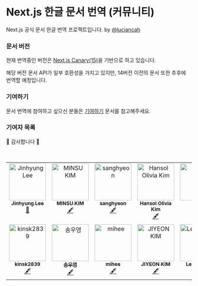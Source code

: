 # Next.js 한글 문서 번역 (커뮤니티)

Next.js 공식 문서 한글 번역 프로젝트입니다. by [@luciancah](https://github.com/luciancah)

### 문서 버전

현재 번역중인 버전은 [Next.js Canary(15)](https://github.com/vercel/next.js/tree/canary/docs)을 기반으로 하고 있습니다.

해당 버전 문서 API가 일부 호환성을 가지고 있지만, 14버전 이전의 문서 또한 추후에 번역할 예정입니다.

### 기여하기

문서 번역에 참여하고 싶으신 분들은 [기여하기](/contribution) 문서를 참고해주세요.

### 기여자 목록

🥰 감사합니다 🥰

<br />

<table>
  <tbody>
    <tr>
      <td align="center" valign="top" width="14.28%">
        <a href="https://blog.luciancah.com">
          <img
            src="https://avatars.githubusercontent.com/u/8311335?v=4?s=100"
            width="100px;"
            alt="Jinhyung Lee"
          />
          <br />
          <sub>
            <b>Jinhyung Lee</b>
          </sub>
        </a>
        <br />
        <a
          href="https://github.com/luciancah/nextjs-ko/commits?author=luciancah"
          title="Documentation"
        >
          📖
        </a>
      </td>
      <td align="center" valign="top" width="14.28%">
        <a href="https://github.com/kmsu44">
          <img
            src="https://avatars.githubusercontent.com/u/45655623?v=4?s=100"
            width="100px;"
            alt="MINSU KIM"
          />
          <br />
          <sub>
            <b>MINSU KIM</b>
          </sub>
        </a>
        <br />
        <a href="#content-kmsu44" title="Content">
          🖋
        </a>
      </td>
      <td align="center" valign="top" width="14.28%">
        <a href="https://github.com/4anghyeon">
          <img
            src="https://avatars.githubusercontent.com/u/64076628?v=4?s=100"
            width="100px;"
            alt="sanghyeon"
          />
          <br />
          <sub>
            <b>sanghyeon</b>
          </sub>
        </a>
        <br />
        <a href="#content-4anghyeon" title="Content">
          🖋
        </a>
      </td>
      <td align="center" valign="top" width="14.28%">
        <a href="http://www.hansololiviakim.com">
          <img
            src="https://avatars.githubusercontent.com/u/84097192?v=4?s=100"
            width="100px;"
            alt="Hansol Olivia Kim"
          />
          <br />
          <sub>
            <b>Hansol Olivia Kim</b>
          </sub>
        </a>
        <br />
        <a href="#content-hansololiviakim" title="Content">
          🖋
        </a>
      </td>
      <td align="center" valign="top" width="14.28%">
        <a href="https://github.com/gkfyr">
          <img
            src="https://avatars.githubusercontent.com/u/104775567?v=4?s=100"
            width="100px;"
            alt="gkfyr"
          />
          <br />
          <sub>
            <b>gkfyr</b>
          </sub>
        </a>
        <br />
        <a href="#content-gkfyr" title="Content">
          🖋
        </a>
      </td>
      <td align="center" valign="top" width="14.28%">
        <a href="https://github.com/Hongheesun">
          <img
            src="https://avatars.githubusercontent.com/u/91399033?v=4?s=100"
            width="100px;"
            alt="Heesun"
          />
          <br />
          <sub>
            <b>Heesun</b>
          </sub>
        </a>
        <br />
        <a href="#content-Hongheesun" title="Content">
          🖋
        </a>
      </td>
      <td align="center" valign="top" width="14.28%">
        <a href="https://enjoydev.life">
          <img
            src="https://avatars.githubusercontent.com/u/55135881?v=4?s=100"
            width="100px;"
            alt="Suhyeon Park"
          />
          <br />
          <sub>
            <b>Suhyeon Park</b>
          </sub>
        </a>
        <br />
        <a href="#content-pySoo" title="Content">
          🖋
        </a>
      </td>
    </tr>
    <tr>
      <td align="center" valign="top" width="14.28%">
        <a href="https://velog.io/@kinsk2839/posts">
          <img
            src="https://avatars.githubusercontent.com/u/96980857?v=4?s=100"
            width="100px;"
            alt="kinsk2839"
          />
          <br />
          <sub>
            <b>kinsk2839</b>
          </sub>
        </a>
        <br />
        <a href="#content-aken-you" title="Content">
          🖋
        </a>
      </td>
      <td align="center" valign="top" width="14.28%">
        <a href="https://velog.io/@soy0830">
          <img
            src="https://avatars.githubusercontent.com/u/62867581?v=4?s=100"
            width="100px;"
            alt="송우영"
          />
          <br />
          <sub>
            <b>송우영</b>
          </sub>
        </a>
        <br />
        <a href="#content-f0rever0" title="Content">
          🖋
        </a>
      </td>
      <td align="center" valign="top" width="14.28%">
        <a href="https://github.com/imdaxsz">
          <img
            src="https://avatars.githubusercontent.com/u/80813703?v=4?s=100"
            width="100px;"
            alt="mihee"
          />
          <br />
          <sub>
            <b>mihee</b>
          </sub>
        </a>
        <br />
        <a href="#content-imdaxsz" title="Content">
          🖋
        </a>
      </td>
      <td align="center" valign="top" width="14.28%">
        <a href="https://github.com/jiyeon2536">
          <img
            src="https://avatars.githubusercontent.com/u/125720796?v=4?s=100"
            width="100px;"
            alt="JIYEON KIM"
          />
          <br />
          <sub>
            <b>JIYEON KIM</b>
          </sub>
        </a>
        <br />
        <a href="#content-jiyeon2536" title="Content">
          🖋
        </a>
      </td>
      <td align="center" valign="top" width="14.28%">
        <a href="https://dev-daejlee.tistory.com/">
          <img
            src="https://avatars.githubusercontent.com/u/94844819?v=4?s=100"
            width="100px;"
            alt="Lee Daejin"
          />
          <br />
          <sub>
            <b>Lee Daejin</b>
          </sub>
        </a>
        <br />
        <a href="#content-daejlee" title="Content">
          🖋
        </a>
      </td>
      <td align="center" valign="top" width="14.28%">
        <a href="https://velog.io/@sinjuk1">
          <img
            src="https://avatars.githubusercontent.com/u/66900221?v=4?s=100"
            width="100px;"
            alt="신종욱"
          />
          <br />
          <sub>
            <b>신종욱</b>
          </sub>
        </a>
        <br />
        <a href="#content-dlsxjzld" title="Content">
          🖋
        </a>
      </td>
      <td align="center" valign="top" width="14.28%">
        <a href="https://hotjae.com">
          <img
            src="https://avatars.githubusercontent.com/u/41367134?v=4?s=100"
            width="100px;"
            alt="김학재"
          />
          <br />
          <sub>
            <b>김학재</b>
          </sub>
        </a>
        <br />
        <a href="#content-gouz7514" title="Content">
          🖋
        </a>
      </td>
    </tr>
  </tbody>
</table>
